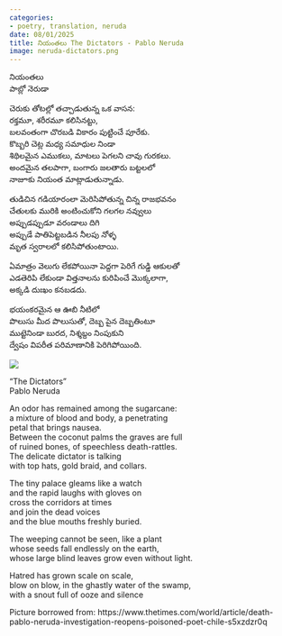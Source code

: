 ```yaml
---
categories:
- poetry, translation, neruda
date: 08/01/2025
title: నియంతలు The Dictators - Pablo Neruda
image: neruda-dictators.png
---
```

నియంతలు <br>
పాబ్లో నెరుడా 

చెరుకు తోటల్లో తచ్చాడుతున్న ఒక వాసన: <br>
రక్తమూ, శరీరమూ కలిసినట్టు, <br>
బలవంతంగా చొరబడి వికారం పుట్టించే పూరేకు. <br>
కొబ్బరి చెట్ల మధ్య సమాధుల నిండా <br>
శిథిలమైన ఎముకలు, మాటలు పెగలని చావు గురకలు.<br>
అందమైన తలపాగా, బంగారు జలతారు బట్టలలో <br>
నాజూకు నియంత మాట్లాడుతున్నాడు.

తుడిచిన గడియారంలా మెరిసిపోతున్న చిన్న రాజభవనం <br>
చేతులకు మురికి అంటించుకోని గలగల నవ్వులు<br>
అప్పుడప్పుడూ వరండాలు దిగి <br>
అప్పుడే పాతిపెట్టబడిన నీలపు నోళ్ళ<br>
మృత స్వరాలలో కలిసిపోతుంటాయి. <br>

ఏమాత్రం వెలుగు లేకపోయినా పెద్దగా పెరిగే గుడ్డి ఆకులతో <br>
ఎడతెరిపి లేకుండా విత్తనాలను కురిపించే మొక్కలాగా,<br>
అక్కడి దుఃఖం కనబడదు.

భయంకరమైన ఆ ఊబి నీటిలో <br>
పొలుసు మీద పొలుసుతో, దెబ్బ పైన దెబ్బతింటూ <br>
ముట్టెనిండా బురద, నిశ్శబ్దం నింపుకుని <br>
ద్వేషం విపరీత పరిమాణానికి పెరిగిపోయింది.<br>

![](neruda-dictators.png)

"The Dictators"<br>
Pablo Neruda

An odor has remained among the sugarcane:<br>
a mixture of blood and body, a penetrating<br>
petal that brings nausea.<br>
Between the coconut palms the graves are full<br>
of ruined bones, of speechless death-rattles.<br>
The delicate dictator is talking<br>
with top hats, gold braid, and collars.<br>

The tiny palace gleams like a watch<br>
and the rapid laughs with gloves on<br>
cross the corridors at times<br>
and join the dead voices<br>
and the blue mouths freshly buried.<br>

The weeping cannot be seen, like a plant<br>
whose seeds fall endlessly on the earth,<br>
whose large blind leaves grow even without light.<br>

Hatred has grown scale on scale,<br>
blow on blow, in the ghastly water of the swamp,<br>
with a snout full of ooze and silence<br>



Picture borrowed from:
https://www.thetimes.com/world/article/death-pablo-neruda-investigation-reopens-poisoned-poet-chile-s5xzdzr0q
